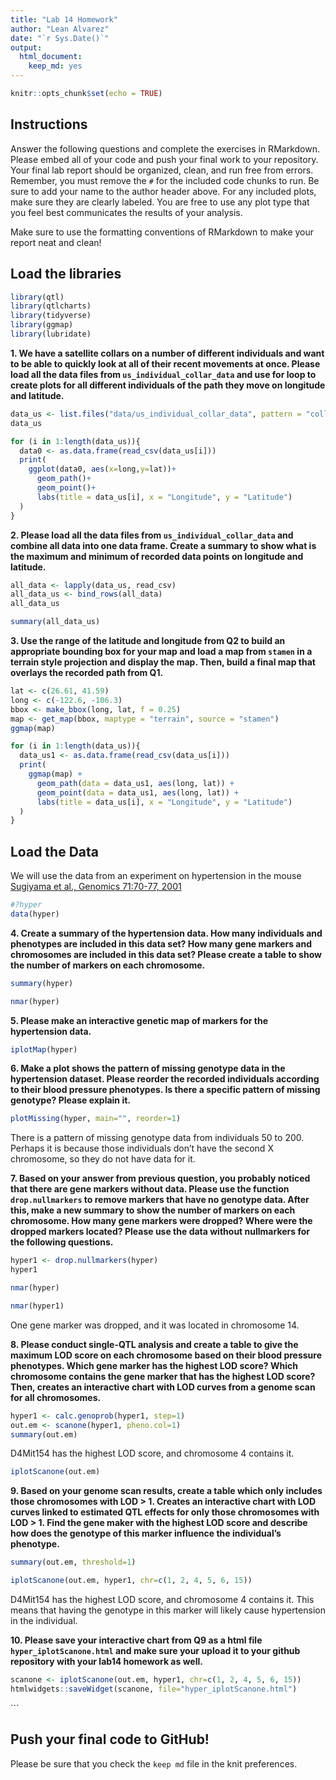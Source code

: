 ```yaml
---
title: "Lab 14 Homework"
author: "Lean Alvarez"
date: "`r Sys.Date()`"
output: 
  html_document: 
    keep_md: yes
---
```


```r
knitr::opts_chunk$set(echo = TRUE)
```

## Instructions
Answer the following questions and complete the exercises in RMarkdown. Please embed all of your code and push your final work to your repository. Your final lab report should be organized, clean, and run free from errors. Remember, you must remove the `#` for the included code chunks to run. Be sure to add your name to the author header above. For any included plots, make sure they are clearly labeled. You are free to use any plot type that you feel best communicates the results of your analysis.  

Make sure to use the formatting conventions of RMarkdown to make your report neat and clean!  

## Load the libraries
```r
library(qtl)
library(qtlcharts)
library(tidyverse)
library(ggmap)
library(lubridate)
```

**1. We have a satellite collars on a number of different individuals and want to be able to quickly look at all of their recent movements at once. Please load all the data files from `us_individual_collar_data` and use for loop to create plots for all different individuals of the path they move on longitude and latitude.**
```r
data_us <- list.files("data/us_individual_collar_data", pattern = "collar-data-*", full.names = TRUE)
data_us
```

```r
for (i in 1:length(data_us)){
  data0 <- as.data.frame(read_csv(data_us[i]))
  print(
    ggplot(data0, aes(x=long,y=lat))+
      geom_path()+
      geom_point()+
      labs(title = data_us[i], x = "Longitude", y = "Latitude")
  )
}
```



**2. Please load all the data files from `us_individual_collar_data` and combine all data into one data frame. Create a summary to show what is the maximum and minimum of recorded data points on longitude and latitude.**
```r
all_data <- lapply(data_us, read_csv)
all_data_us <- bind_rows(all_data)
all_data_us
```

```r
summary(all_data_us)
```



**3. Use the range of the latitude and longitude from Q2 to build an appropriate bounding box for your map and load a map from `stamen` in a terrain style projection and display the map. Then, build a final map that overlays the recorded path from Q1.**
```r
lat <- c(26.61, 41.59)
long <- c(-122.6, -106.3)
bbox <- make_bbox(long, lat, f = 0.25)
map <- get_map(bbox, maptype = "terrain", source = "stamen")
ggmap(map)
```

```r
for (i in 1:length(data_us)){
  data_us1 <- as.data.frame(read_csv(data_us[i]))
  print(
    ggmap(map) +
      geom_path(data = data_us1, aes(long, lat)) +
      geom_point(data = data_us1, aes(long, lat)) +
      labs(title = data_us[i], x = "Longitude", y = "Latitude")
  )
}
```

## Load the Data
We will use the data from an experiment on hypertension in the mouse [Sugiyama et al., Genomics 71:70-77, 2001](https://www.sciencedirect.com/science/article/pii/S0888754300964012?via%3Dihub)
```r
#?hyper
data(hyper)
```

**4. Create a summary of the hypertension data. How many individuals and phenotypes are included in this data set? How many gene markers and chromosomes are included in this data set? Please create a table to show the number of markers on each chromosome.**
```r
summary(hyper)
```

```r
nmar(hyper)
```

**5. Please make an interactive genetic map of markers for the hypertension data.**
```r
iplotMap(hyper)
```

**6. Make a plot shows the pattern of missing genotype data in the hypertension dataset. Please reorder the recorded individuals according to their blood pressure phenotypes. Is there a specific pattern of missing genotype? Please explain it.**
```r
plotMissing(hyper, main="", reorder=1)
```
There is a pattern of missing genotype data from individuals 50 to 200. Perhaps it is because those individuals don't have the second X chromosome, so they do not have data for it. 


**7. Based on your answer from previous question, you probably noticed that there are gene markers without data. Please use the function `drop.nullmarkers` to remove markers that have no genotype data. After this, make a new summary to show the number of markers on each chromosome. How many gene markers were dropped? Where were the dropped markers located? Please use the data without nullmarkers for the following questions.**
```r
hyper1 <- drop.nullmarkers(hyper)
hyper1
```

```r
nmar(hyper)
```

```r
nmar(hyper1)
```

One gene marker was dropped, and it was located in chromosome 14.

**8. Please conduct single-QTL analysis and create a table to give the maximum LOD score on each chromosome based on their blood pressure phenotypes. Which gene marker has the highest LOD score? Which chromosome contains the gene marker that has the highest LOD score? Then, creates an interactive chart with LOD curves from a genome scan for all chromosomes.**
```r
hyper1 <- calc.genoprob(hyper1, step=1)
out.em <- scanone(hyper1, pheno.col=1)
summary(out.em)
```


D4Mit154 has the highest LOD score, and chromosome 4 contains it.


```r
iplotScanone(out.em)
```

**9. Based on your genome scan results, create a table which only includes those chromosomes with LOD > 1. Creates an interactive chart with LOD curves linked to estimated QTL effects for only those chromosomes with LOD > 1. Find the gene maker with the highest LOD score and describe how does the genotype of this marker influence the individual's phenotype.**
```r
summary(out.em, threshold=1)
```

```r
iplotScanone(out.em, hyper1, chr=c(1, 2, 4, 5, 6, 15))
```

D4Mit154 has the highest LOD score, and chromosome 4 contains it. This means that having the genotype in this marker will likely cause hypertension in the individual.



**10. Please save your interactive chart from Q9 as a html file `hyper_iplotScanone.html` and make sure your upload it to your github repository with your lab14 homework as well.**
```r
scanone <- iplotScanone(out.em, hyper1, chr=c(1, 2, 4, 5, 6, 15))
htmlwidgets::saveWidget(scanone, file="hyper_iplotScanone.html")
```
```

## Push your final code to GitHub!
Please be sure that you check the `keep md` file in the knit preferences. 